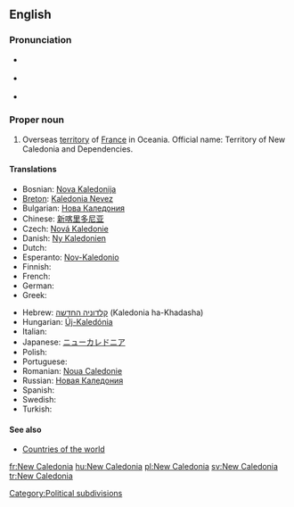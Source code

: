 {{wikipedia}}
==English==

===Pronunciation===
* {{a|UK}} {{IPA|/ˈnjuː ˌkæl.ɪˈdəʊ.ni.ə/|/ˈnjuː ˌkæl.əˈdəʊ.ni.ə/}}
* {{a|US}} {{IPA|/ˈnu ˌkæl.ɪˈdoʊ.ni.ə/|/ˈnu ˌkæl.əˈdoʊ.ni.ə/}}
* {{audio|en-us-New Caledonia.ogg|Audio (US)}}

===Proper noun===
{{en-proper noun|sg=[[new|New]] [[Caledonia]]}}

# Overseas [[territory]] of [[France]] in Oceania. Official name: Territory of New Caledonia and Dependencies.

====Translations====
{{trans-top|overseas territory of France}}
* Bosnian: [[Nova Kaledonija]] {{f}}
* [[Breton]]: [[Kaledonia Nevez]]
* Bulgarian: [[Нова Каледония]]
* Chinese: [[新喀里多尼亚]]
* Czech: [[Nová Kaledonie]]
* Danish: [[Ny Kaledonien]]
* Dutch: {{t-|nl|Nieuw-Caledonië}}
* Esperanto: [[Nov-Kaledonio]]
* Finnish: {{t+|fi|Uusi-Kaledonia}}
* French: {{t+|fr|Nouvelle-Calédonie|f}}
* German: {{t|de|Neukaledonien|n}}
* Greek: {{t+|el|Νέα Καληδονία|f|sc=Grek}}
{{trans-mid}}
* Hebrew: [[קלדוניה החדשה]] (Kaledonia ha-Khadasha)
* Hungarian: [[Új-Kaledónia]]
* Italian: {{t-|it|Nuova Caledonia|f}}
* Japanese: [[ニューカレドニア]]
* Polish: {{t|pl|Nowa Kaledonia|f}}
* Portuguese: {{t|pt|Nova Caledónia|f}}
* Romanian: [[Noua Caledonie]] {{f}}
* Russian: [[Новая Каледония]]
* Spanish: {{t|es|Nueva Caledonia|f}}
* Swedish: {{t+|sv|Nya Kaledonien}}
* Turkish: {{t+|tr|Yeni Kaledonya}}
{{trans-bottom}}

====See also====
* [[Appendix:Countries of the world|Countries of the world]]

[[Category:Political subdivisions]]

[[fr:New Caledonia]]
[[hu:New Caledonia]]
[[pl:New Caledonia]]
[[sv:New Caledonia]]
[[tr:New Caledonia]]